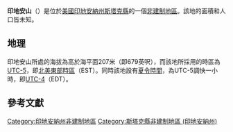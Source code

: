 {{noteTA
|G1=USState
|G2=地名
|G3=Unit
}}
{{Infobox settlement
|official_name            = 印地安山
|native_name = Indian Hill
|settlement_type          = [[非建制地區|非建制地區]]
|image_skyline            = 
|imagesize                = 
|pushpin_map              = USA Indiana
|pushpin_label            = 印地安山
|pushpin_label_position   = top
|pushpin_map_caption      = 印地安山在印地安納州的位置
|subdivision_type         = [[世界政區索引|國家]]
|subdivision_type1        = [[美国州份|州份]]
|subdivision_type2        = [[印地安納州行政区划|縣]]
|subdivision_name         = [[美国|美国]]
|subdivision_name1        = [[印地安納州|印地安納州]]
|subdivision_name2        = [[斯塔克縣_(印地安納州)|斯塔克縣]]
|elevation_ft             = 679
|elevation_m              = 207
|area_total_km2           = 
|area_total_sq_mi         = 
|area_land_km2            = 
|area_land_sq_mi          = 
|area_water_km2           = 
|area_water_sq_mi         = 
|population_as_of         = 2010
|population_footnotes     = 
|population_total         = 
|population_metro         = 
|population_density_km2   = auto
|population_density_sq_mi = auto
|timezone                 = [[北美东部时区|北美东部时区]]
|utc_offset               = -5
|coordinates              = {{coord|41|19|39|N|86|40|42|W|display=inline,title}}
| coor_pinpoint           = 
| coordinates_footnotes   = 
|timezone_DST             = EDT
|utc_offset_DST           = -4
|postal_code_type         = [[美國郵區編號|郵區編號]]
|postal_code              = 46534
|area_code                = {{link-en|电话区号219|Area code 219|219}}
|blank_name = [[地名信息系统|GNIS ID]]
|blank_info = 449839<ref name="GNIS">{{cite gnis|449839|Indian Hill}}</ref>
}}
'''印地安山'''（{{lang-en|Indian Hill}}）是位於[[美國|美國]][[印地安納州|印地安納州]][[斯塔克縣_(印地安納州)|斯塔克縣]]的一個[[非建制地區|非建制地區]]。該地的面積和人口皆未知。

== 地理 ==
印地安山所處的海拔為高於海平面207米（即679英呎），而該地所採用的時區為[[UTC-5|UTC-5]]，即[[北美東部時區|北美東部時區]]（EST）。同時該地設有[[夏令時間|夏令時間]]，為UTC-5調快一小時，即[[UTC-4|UTC-4]]（EDT）。

== 參考文獻 ==
{{reflist}}

{{斯塔克縣 (印地安納州)}}

{{DEFAULTSORT:Indian Hill}}
[[Category:印地安納州非建制地區|Category:印地安納州非建制地區]]
[[Category:斯塔克縣非建制地區_(印地安納州)|Category:斯塔克縣非建制地區 (印地安納州)]]

{{Indiana-geo-stub}}